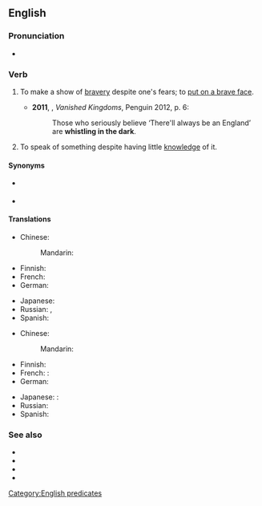 ==English==

===Pronunciation===
* {{audio|en|En-au-whistle in the dark.ogg|Audio (AU)}}

===Verb===
{{en-verb|*}}

# {{lb|en|colloquial}} To make a show of [[bravery]] despite one's fears; to [[put on a brave face]].
#* '''2011''', {{w|Norman Davies}}, ''Vanished Kingdoms'', Penguin 2012, p. 6:
#*: Those who seriously believe ‘There'll always be an England’ are '''whistling in the dark'''.
# {{lb|en|idiomatic|US}} To speak of something despite having little [[knowledge]] of it.

====Synonyms====
* {{sense|make a show of bravery}} {{l|en|whistle past the graveyard}}
* {{sense|speak of something without knowledge}} {{l|en|talk through one's hat}}

====Translations====
{{trans-top|make a show of bravery}}
* Chinese:
*: Mandarin: {{t+|cmn|壮胆|sc=Hani}}
* Finnish: {{t|fi|vislailla}}
* French: {{t-needed|fr}}
* German: {{t|de|[[pfeifen]] im [[Wald]]e}}
{{trans-mid}}
* Japanese: {{t-needed|ja}}
* Russian: {{t+|ru|бодри́ться}}, {{t|ru|напускать на себя́ споко́йствие}}
* Spanish: {{t|es|[[poner]] [[buena]] [[cara]]}}
{{trans-bottom}}

{{trans-top|speak without knowledge}}
* Chinese:
*: Mandarin: {{t|cmn|乱猜|sc=Hani}}
* Finnish: {{t|fi|puhua läpiä päähänsä}}
* French: {{t-needed|fr}}:
* German: {{t|de|wie der Blinde von der Farbe reden}}
{{trans-mid}}
* Japanese: {{t-needed|ja}}:
* Russian: {{t|ru|говори́ть не зна́я ничего́ то́лком}}
* Spanish: {{t+|es|mojonear}}
{{trans-bottom}}

===See also===
* {{l|en|whistle down the wind}}
* {{l|en|whistle in the wind}}
* {{l|en|whistle past the graveyard}}
* {{l|en|whistle Dixie}}

[[Category:English predicates]]